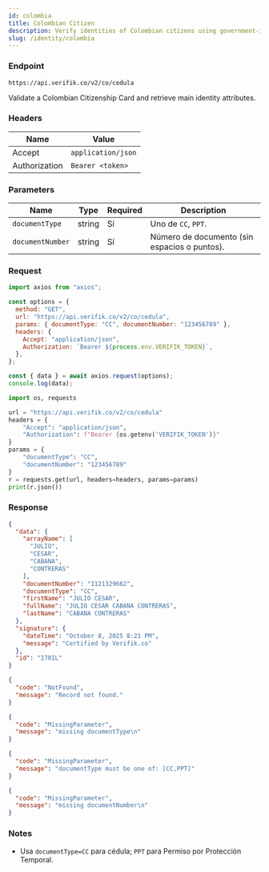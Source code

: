 ```yaml
---
id: colombia
title: Colombian Citizen
description: Verify identities of Colombian citizens using government-issued identification
slug: /identity/colombia
---
```



### Endpoint

```
https://api.verifik.co/v2/co/cedula
```

Validate a Colombian Citizenship Card and retrieve main identity attributes.

### Headers

| Name | Value |
| --- | --- |
| Accept | `application/json` |
| Authorization | `Bearer <token>` |

### Parameters

| Name | Type | Required | Description |
| --- | --- | --- | --- |
| `documentType` | string | Sí | Uno de `CC`, `PPT`. |
| `documentNumber` | string | Sí | Número de documento (sin espacios o puntos). |

### Request

<Tabs>
  <TabItem value="node" label="Node.js">

```javascript
import axios from "axios";

const options = {
  method: "GET",
  url: "https://api.verifik.co/v2/co/cedula",
  params: { documentType: "CC", documentNumber: "123456789" },
  headers: {
    Accept: "application/json",
    Authorization: `Bearer ${process.env.VERIFIK_TOKEN}`,
  },
};

const { data } = await axios.request(options);
console.log(data);
```

  </TabItem>
  <TabItem value="python" label="Python">

```python
import os, requests

url = "https://api.verifik.co/v2/co/cedula"
headers = {
    "Accept": "application/json",
    "Authorization": f"Bearer {os.getenv('VERIFIK_TOKEN')}"
}
params = {
    "documentType": "CC",
    "documentNumber": "123456789"
}
r = requests.get(url, headers=headers, params=params)
print(r.json())
```

  </TabItem>
</Tabs>

### Response

<Tabs>
  <TabItem value="200" label="200">

```json
{
  "data": {
    "arrayName": [
      "JULIO",
      "CESAR",
      "CABANA",
      "CONTRERAS"
    ],
    "documentNumber": "1121329662",
    "documentType": "CC",
    "firstName": "JULIO CESAR",
    "fullName": "JULIO CESAR CABANA CONTRERAS",
    "lastName": "CABANA CONTRERAS"
  },
  "signature": {
    "dateTime": "October 8, 2025 8:21 PM",
    "message": "Certified by Verifik.co"
  },
  "id": "I70IL"
}
```

  </TabItem>
  <TabItem value="404" label="404">

```json
{
  "code": "NotFound",
  "message": "Record not found."
}
```

  </TabItem>
  <TabItem value="409" label="409">

```json
{
  "code": "MissingParameter",
  "message": "missing documentType\n"
}
```

  </TabItem>
  <TabItem value="409b" label="409 - Invalid documentType">

```json
{
  "code": "MissingParameter",
  "message": "documentType must be one of: [CC,PPT]"
}
```

  </TabItem>
  <TabItem value="409c" label="409 - Missing documentNumber">

```json
{
  "code": "MissingParameter",
  "message": "missing documentNumber\n"
}
```

  </TabItem>
</Tabs>

### Notes

- Usa `documentType=CC` para cédula; `PPT` para Permiso por Protección Temporal.

